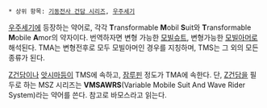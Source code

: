  * 상위 항목: [[기동전사 건담 시리즈]], [[우주세기]]

[[우주세기]]에 등장하는 약어로, 각각 '''T'''ransformable '''M'''obil '''S'''uit와 '''T'''ransformable '''M'''obile '''A'''mor의 약자이다. 번역하자면 변형 가능한 [[모빌슈트]], 변형가능한 [[모빌아머]]로 해석된다. TMA는 변형전후로 모두 모빌아머인 경우를 지칭하며, TMS는 그 외의 모든 종류가 된다.

[[Z건담]]이나 [[앗시마]]등이 TMS에 속하고, [[잠루핀]] 정도가 TMA에 속한다. 단, [[Z건담]]을 필두로 하는 MSZ 시리즈는 '''VMSAWRS'''(Variable Mobile Suit And Wave Rider System)라는 약어를 쓴다. 참고로 바모스라고 읽는다.

